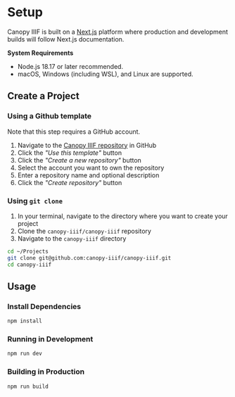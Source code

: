 # Setup

Canopy IIIF is built on a [Next.js](https://nextjs.org/docs) platform where production and development builds will follow Next.js documentation.

**System Requirements**

- Node.js 18.17 or later recommended.
- macOS, Windows (including WSL), and Linux are supported.

## Create a Project

### Using a Github template

Note that this step requires a GitHub account.

1.  Navigate to the [Canopy IIIF repository](https://github.com/canopy-iiif/canopy-iiif) in GitHub
2.  Click the _"Use this template"_ button
3.  Click the _"Create a new repository"_ button
4.  Select the account you want to own the repository
5.  Enter a repository name and optional description
6.  Click the _"Create repository"_ button

### Using `git clone`

1. In your terminal, navigate to the directory where you want to create your project
2. Clone the `canopy-iiif/canopy-iiif` repository
3. Navigate to the `canopy-iiif` directory

```bash copy
cd ~/Projects
git clone git@github.com:canopy-iiif/canopy-iiif.git
cd canopy-iiif
```

## Usage

### Install Dependencies

```bash copy
npm install
```

### Running in Development

```bash copy
npm run dev
```

### Building in Production

```bash copy
npm run build
```
